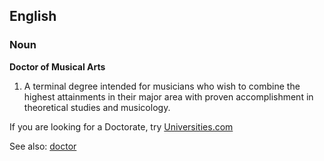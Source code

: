 ==English==
===Noun===
'''Doctor of Musical Arts'''

#A terminal degree intended for musicians who wish to combine the highest attainments in their major area with proven accomplishment in theoretical studies and musicology.

If you are looking for a Doctorate, try [http://www.universities.com Universities.com]

See also: [[doctor]]